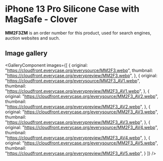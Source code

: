 
# iPhone 13 Pro Silicone Case with MagSafe - Clover

<Callout type='info' emoji='👉🏻'>**MM2F3ZM** is an order number for this product, used for search engines, auction websites and such.</Callout>

## Image gallery

<GalleryComponent
    images={[
      {
        original: "https://cloudfront.everycase.org/everysource/MM2F3.webp",
        thumbnail: "https://cloudfront.everycase.org/everypreview/MM2F3.webp",
      },
      {
        original: "https://cloudfront.everycase.org/everysource/MM2F3_AV1.webp",
        thumbnail: "https://cloudfront.everycase.org/everypreview/MM2F3_AV1.webp",
      },
      {
        original: "https://cloudfront.everycase.org/everysource/MM2F3_AV2.webp",
        thumbnail: "https://cloudfront.everycase.org/everypreview/MM2F3_AV2.webp",
      },
      {
        original: "https://cloudfront.everycase.org/everysource/MM2F3_AV3.webp",
        thumbnail: "https://cloudfront.everycase.org/everypreview/MM2F3_AV3.webp",
      },
      {
        original: "https://cloudfront.everycase.org/everysource/MM2F3_AV4.webp",
        thumbnail: "https://cloudfront.everycase.org/everypreview/MM2F3_AV4.webp",
      },
      {
        original: "https://cloudfront.everycase.org/everysource/MM2F3_AV5.webp",
        thumbnail: "https://cloudfront.everycase.org/everypreview/MM2F3_AV5.webp",
      }
    ]}
  />
